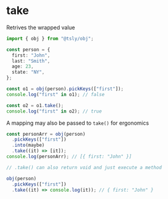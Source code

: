 # take

Retrives the wrapped value

```ts copy
import { obj } from "@tsly/obj";

const person = {
  first: "John",
  last: "Smith",
  age: 23,
  state: "NY",
};

const o1 = obj(person).pickKeys(["first"]);
console.log("first" in o1); // false

const o2 = o1.take();
console.log("first" in o2); // true
```

A mapping may also be passed to `take()` for ergonomics

```ts copy
const personArr = obj(person)
  .pickKeys(["first"])
  .into(maybe)
  .take((it) => [it]);
console.log(personArr); // [{ first: "John" }]

// .take() can also return void and just execute a method

obj(person)
  .pickKeys(["first"])
  .take((it) => console.log(it)); // { first: "John" }
```

